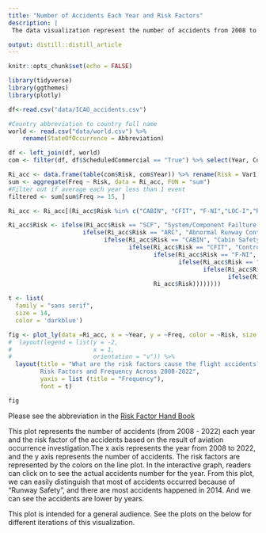 ```yaml
---
title: "Number of Accidents Each Year and Risk Factors"
description: |
 The data visualization represent the number of accidents from 2008 to 2022 and represents the risk factor of the accidents. 

output: distill::distill_article
---
```


```r
knitr::opts_chunk$set(echo = FALSE)
```

```r
library(tidyverse)
library(ggthemes)
library(plotly)

df<-read.csv("data/ICAO_accidents.csv") 

#Country abbreviation to country full name
world <- read.csv("data/world.csv") %>% 
    rename(StateOfOccurrence = Abbreviation)

df <- left_join(df, world)
com <- filter(df, df$ScheduledCommercial == "True") %>% select(Year, Country, Model, Fatalities, Over2250, Over5700, InjuryLevel, Risk, FlightPhase, EngineType)


```

```r
Ri_acc <- data.frame(table(com$Risk, com$Year)) %>% rename(Risk = Var1, Year = Var2)
sum <- aggregate(Freq ~ Risk, data = Ri_acc, FUN = "sum")
#Filter out if average each year less than 1 event 
filtered <- sum[sum$Freq >= 15, ]

Ri_acc <- Ri_acc[(Ri_acc$Risk %in% c("CABIN", "CFIT", "F-NI","LOC-I","RS","SCF","TURB")), ]

Ri_acc$Risk <- ifelse(Ri_acc$Risk == "SCF", "System/Component Failture or Malfunction",
                     ifelse(Ri_acc$Risk == "ARC", "Abnormal Runway Contact",
                           ifelse(Ri_acc$Risk == "CABIN", "Cabin Safety Events",
                                  ifelse(Ri_acc$Risk == "CFIT", "Controlled Flight Into or Toward Terrain",
                                         ifelse(Ri_acc$Risk == "F-NI", "Fire/Smoke",
                                                ifelse(Ri_acc$Risk == "LOC-I", "Loss of Control- In Flight",
                                                       ifelse(Ri_acc$Risk == "RS", "Runway Safety",
                                                              ifelse(Ri_acc$Risk == "TURB", "Turbulence Encounter",
                                         Ri_acc$Risk))))))))

t <- list(
  family = "sans serif",
  size = 14,
  color = 'darkblue')

fig <- plot_ly(data =Ri_acc, x = ~Year, y = ~Freq, color = ~Risk, size = ~Freq, type = "scatter", mode = "lines") %>%  
#  layout(legend = list(y = -2, 
#                       x = 1, 
#                       orientation = "v")) %>%
  layout(title = "What are the risk factors cause the flight accidents? 
         Risk Factors and Frequency Across 2008-2022", 
         yaxis = list (title = "Frequency"),
         font = t)

```

```r
fig
```

Please see the abbreviation in the [Risk Factor Hand Book](https://www.icao.int/APAC/Meetings/2012_APRAST/OccurrenceCategoryDefinitions.pdf)

This plot represents the number of accidents (from 2008 - 2022) each year and the risk factor of the accidents based on the result of aviation occurrence investigation.The x axis represents the year from 2008 to 2022, and the y axis represents the number of accidents. The risk factors are represented by the colors on the line plot. In the interactive graph, readers can click on to see the actual accidents number for the year. From this plot, we can easily distinguish that most of accidents occurred because of "Runway Safety", and there are most accidents happened in 2014. And we can see the accidents are lower by years.

This plot is intended for a general audience. See the plots on the below for different iterations of this visualization.






